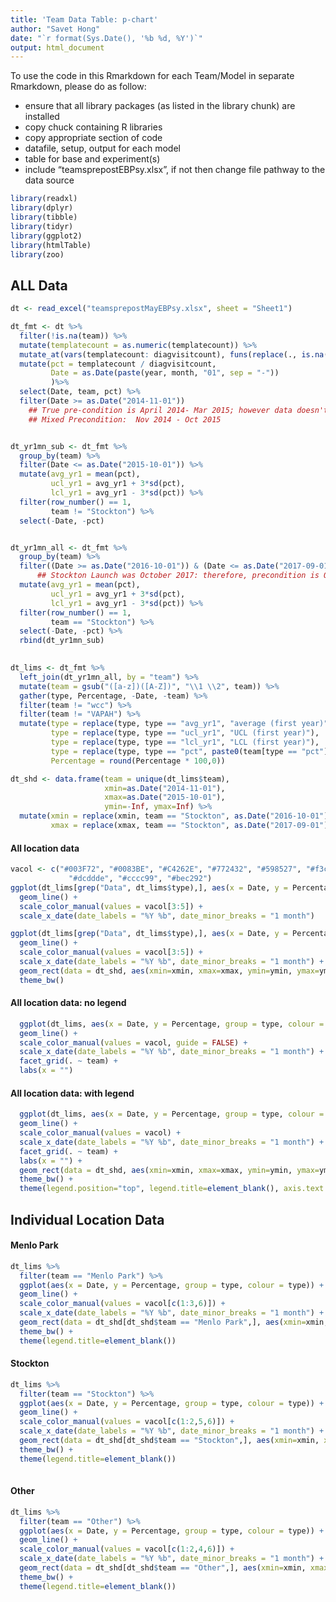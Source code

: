```yaml
---
title: 'Team Data Table: p-chart'
author: "Savet Hong"
date: "`r format(Sys.Date(), '%b %d, %Y')`"
output: html_document
---
```


To use the code in this Rmarkdown for each Team/Model in separate Rmarkdown, please do as follow:
  
- ensure that all library packages (as listed in the library chunk) are installed
- copy chuck containing R libraries 
- copy appropriate section of code
+ datafile, setup, output for each model
+ table for base and experiment(s)
- include "teamsprepostEBPsy.xlsx", if not then change file pathway to the data source    

```r
library(readxl)
library(dplyr)
library(tibble)
library(tidyr)
library(ggplot2)
library(htmlTable)
library(zoo)
```


## ALL Data

```r
dt <- read_excel("teamsprepostMayEBPsy.xlsx", sheet = "Sheet1")

dt_fmt <- dt %>%
  filter(!is.na(team)) %>%
  mutate(templatecount = as.numeric(templatecount)) %>%
  mutate_at(vars(templatecount: diagvisitcount), funs(replace(., is.na(.), 0))) %>%
  mutate(pct = templatecount / diagvisitcount,
         Date = as.Date(paste(year, month, "01", sep = "-"))
         )%>%
  select(Date, team, pct) %>%
  filter(Date >= as.Date("2014-11-01"))
    ## True pre-condition is April 2014- Mar 2015; however data doesn't exist until Nov 2014
    ## Mixed Precondition:  Nov 2014 - Oct 2015 


dt_yr1mn_sub <- dt_fmt %>%
  group_by(team) %>%
  filter(Date <= as.Date("2015-10-01")) %>%
  mutate(avg_yr1 = mean(pct),
         ucl_yr1 = avg_yr1 + 3*sd(pct),
         lcl_yr1 = avg_yr1 - 3*sd(pct)) %>%
  filter(row_number() == 1,
         team != "Stockton") %>%
  select(-Date, -pct)


dt_yr1mn_all <- dt_fmt %>%
  group_by(team) %>%
  filter((Date >= as.Date("2016-10-01")) & (Date <= as.Date("2017-09-01")) ) %>%
      ## Stockton Launch was October 2017: therefore, precondition is Oct 2016-Sept 2017
  mutate(avg_yr1 = mean(pct),
         ucl_yr1 = avg_yr1 + 3*sd(pct),
         lcl_yr1 = avg_yr1 - 3*sd(pct)) %>%
  filter(row_number() == 1,
         team == "Stockton") %>%
  select(-Date, -pct) %>%
  rbind(dt_yr1mn_sub)

  
dt_lims <- dt_fmt %>%
  left_join(dt_yr1mn_all, by = "team") %>%
  mutate(team = gsub("([a-z])([A-Z])", "\\1 \\2", team)) %>%
  gather(type, Percentage, -Date, -team) %>%
  filter(team != "wcc") %>%
  filter(team != "VAPAH") %>%
  mutate(type = replace(type, type == "avg_yr1", "average (first year)" ),
         type = replace(type, type == "ucl_yr1", "UCL (first year)"),
         type = replace(type, type == "lcl_yr1", "LCL (first year)"),
         type = replace(type, type == "pct", paste0(team[type == "pct"], " Data")),
         Percentage = round(Percentage * 100,0))

dt_shd <- data.frame(team = unique(dt_lims$team),
                     xmin=as.Date("2014-11-01"), 
                     xmax=as.Date("2015-10-01"), 
                     ymin=-Inf, ymax=Inf) %>%
  mutate(xmin = replace(xmin, team == "Stockton", as.Date("2016-10-01")),
         xmax = replace(xmax, team == "Stockton", as.Date("2017-09-01")))
```

#### All location data

```r
vacol <- c("#003F72", "#0083BE", "#C4262E", "#772432", "#598527", "#f3cf45","#f7955b","#839097",
             "#dcddde", "#cccc99", "#bec292")
ggplot(dt_lims[grep("Data", dt_lims$type),], aes(x = Date, y = Percentage, group = team, colour = team)) +
  geom_line() + 
  scale_color_manual(values = vacol[3:5]) +
  scale_x_date(date_labels = "%Y %b", date_minor_breaks = "1 month") 

```

```r
ggplot(dt_lims[grep("Data", dt_lims$type),], aes(x = Date, y = Percentage, group = team, colour = team)) +
  geom_line() + 
  scale_color_manual(values = vacol[3:5]) +
  scale_x_date(date_labels = "%Y %b", date_minor_breaks = "1 month") +
  geom_rect(data = dt_shd, aes(xmin=xmin, xmax=xmax, ymin=ymin, ymax=ymax), fill="grey", alpha=0.3, inherit.aes = FALSE) +
  theme_bw()

```

#### All location data: no legend
```r


  ggplot(dt_lims, aes(x = Date, y = Percentage, group = type, colour = type)) +
  geom_line() + 
  scale_color_manual(values = vacol, guide = FALSE) +
  scale_x_date(date_labels = "%Y %b", date_minor_breaks = "1 month") +
  facet_grid(. ~ team) +
  labs(x = "")

```

#### All location data: with legend

```r


  ggplot(dt_lims, aes(x = Date, y = Percentage, group = type, colour = type)) +
  geom_line() + 
  scale_color_manual(values = vacol) +
  scale_x_date(date_labels = "%Y %b", date_minor_breaks = "1 month") +
  facet_grid(. ~ team) +
  labs(x = "") +
  geom_rect(data = dt_shd, aes(xmin=xmin, xmax=xmax, ymin=ymin, ymax=ymax), fill="grey", alpha=0.3, inherit.aes = FALSE) +
  theme_bw() +
  theme(legend.position="top", legend.title=element_blank(), axis.text.x = element_text(angle = 90, hjust = -1)) 
```

## Individual Location Data
#### Menlo Park


```r

dt_lims %>%
  filter(team == "Menlo Park") %>%
  ggplot(aes(x = Date, y = Percentage, group = type, colour = type)) +
  geom_line() + 
  scale_color_manual(values = vacol[c(1:3,6)]) +
  scale_x_date(date_labels = "%Y %b", date_minor_breaks = "1 month") +
  geom_rect(data = dt_shd[dt_shd$team == "Menlo Park",], aes(xmin=xmin, xmax=xmax, ymin=ymin, ymax=ymax), fill="grey", alpha=0.3, inherit.aes = FALSE) +
  theme_bw() +
  theme(legend.title=element_blank())

```

#### Stockton

```r
dt_lims %>%
  filter(team == "Stockton") %>%
  ggplot(aes(x = Date, y = Percentage, group = type, colour = type)) +
  geom_line() + 
  scale_color_manual(values = vacol[c(1:2,5,6)]) +
  scale_x_date(date_labels = "%Y %b", date_minor_breaks = "1 month") +
  geom_rect(data = dt_shd[dt_shd$team == "Stockton",], aes(xmin=xmin, xmax=xmax, ymin=ymin, ymax=ymax), fill="grey", alpha=0.3, inherit.aes = FALSE) +
  theme_bw() +
  theme(legend.title=element_blank())
  
```

#### Other
```r
dt_lims %>%
  filter(team == "Other") %>%
  ggplot(aes(x = Date, y = Percentage, group = type, colour = type)) +
  geom_line() + 
  scale_color_manual(values = vacol[c(1:2,4,6)]) +
  scale_x_date(date_labels = "%Y %b", date_minor_breaks = "1 month") +
  geom_rect(data = dt_shd[dt_shd$team == "Other",], aes(xmin=xmin, xmax=xmax, ymin=ymin, ymax=ymax), fill="grey", alpha=0.3, inherit.aes = FALSE) +
  theme_bw() +
  theme(legend.title=element_blank())
```

